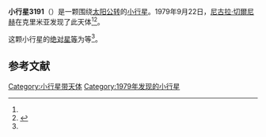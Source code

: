 {{Infobox planet
| bgcolour = #FFFFC0
| name = 3191 Svanetia
| symbol = 
| image = 
| caption = 
| discovery = yes
| discovery_ref = 
| discoverer = [[尼古拉·切爾尼赫|尼古拉·切爾尼赫]]
| discovery_site = [[克里米亚|克里米亚]] 
| discovered = 1979年9月22日
| designations = yes
| mp_name = 3191
| named_after = 
| alt_names = 1979 SX9
| mp_category = 
| orbit_ref = <ref name="a">[http://ssd.jpl.nasa.gov/sbdb.cgi?sstr=3191 ] {{Wayback|url=http://ssd.jpl.nasa.gov/sbdb.cgi?sstr=3191 |date=20200918033932 }}，小行星數據庫瀏覽器（JPL Small-Body Database Browser）－[[美国国家航空航天局|美国国家航空航天局]]喷气推进实验室</ref>
| epoch = 2008年5月14日
| aphelion = 2.9178443
| perihelion = 2.8285907
| semimajor = 
| eccentricity = 0.0155320
| period = 1778.8985278
| avg_speed = 
| inclination = 
| asc_node = 
| mean_anomaly = 
| arg_peri = 
| satellites = 
| physical_characteristics = yes
| dimensions = 
| mass = 
| density = 
| surface_grav = 
| escape_velocity = 
| sidereal_day = 
| axial_tilt = 
| pole_ecliptic_lat = 
| pole_ecliptic_lon = 
| albedo = 
| temperatures= 
| temp_name1 = 
| mean_temp_1 = 
| max_temp_1 = 
| temp_name2 = 
| max_temp_2 = 
| spectral_type = 
| abs_magnitude = 
}}

'''小行星3191'''（{{lang-en|3191 Svanetia}}）是一颗围绕[[太阳|太阳]][[公转|公转]]的[[小行星|小行星]]。1979年9月22日，[[尼古拉·切爾尼赫|尼古拉·切爾尼赫]]在克里米亚发现了此天体<ref name="a" /><ref>{{cite news|title=小行星列表|url=http://cfa-www.harvard.edu/iau/lists/NumberedMPs.txt|accessdate=2013-07-08|newspaper=哈佛大学|archive-date=2008-05-17|archive-url=https://web.archive.org/web/20080517010638/http://cfa-www.harvard.edu/iau/lists/NumberedMPs.txt|dead-url=no}}</ref>。

这颗小行星的[[绝对星等|绝对星等]]为等<ref name="a" />。

==参考文献==
{{reflist}}
{{Minor Planet Number|[[小行星3190|小行星3190]]|[[小行星3192|小行星3192]]}}

{{小天体}}

[[Category:小行星带天体|Category:小行星带天体]]
[[Category:1979年发现的小行星|Category:1979年发现的小行星]]

{{asteroid-stub}}